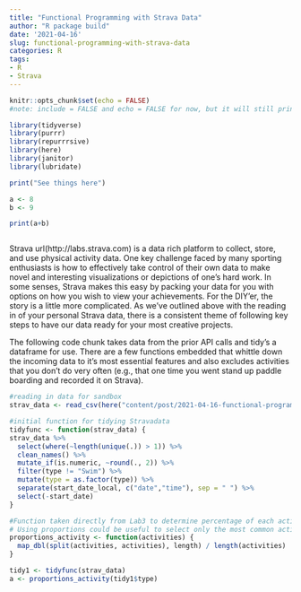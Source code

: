 ```yaml
---
title: "Functional Programming with Strava Data"
author: "R package build"
date: '2021-04-16'
slug: functional-programming-with-strava-data
categories: R
tags:
- R
- Strava
---
```



```r
knitr::opts_chunk$set(echo = FALSE)
#note: include = FALSE and echo = FALSE for now, but it will still print messages and can be coerced to show full chunks of code if we desire

library(tidyverse)
library(purrr)
library(repurrrsive)
library(here)
library(janitor)
library(lubridate)

```

```r

print("See things here")

a <- 8
b <- 9

print(a+b)



```

Strava url(http://labs.strava.com) is a data rich platform to collect, store, and use physical activity data. One key challenge faced by many sporting enthusiasts is how to effectively take control of their own data to make novel and interesting visualizations or depictions of one's hard work. In some senses, Strava makes this easy by packing your data for you with options on how you wish to view your achievements. For the DIY'er, the story is a little more complicated. As we've outlined above with the reading in of your personal Strava data, there is a consistent theme of following key steps to have our data ready for your most creative projects.

The following code chunk takes data from the prior API calls and tidy's a dataframe for use. There are a few functions embedded that whittle down the incoming data to it's most essential features and also excludes activities that you don't do very often (e.g., that one time you went stand up paddle boarding and recorded it on Strava). 
```r
#reading in data for sandbox
strav_data <- read_csv(here("content/post/2021-04-16-functional-programming-with-strava-data/data", "strav_csv.csv"))

#initial function for tidying Stravadata
tidyfunc <- function(strav_data) {
strav_data %>% 
  select(where(~length(unique(.)) > 1)) %>%
  clean_names() %>% 
  mutate_if(is.numeric, ~round(., 2)) %>% 
  filter(type != "Swim") %>% 
  mutate(type = as.factor(type)) %>% 
  separate(start_date_local, c("date","time"), sep = " ") %>% 
  select(-start_date)
}

#Function taken directly from Lab3 to determine percentage of each activity in dataset
# Using proportions could be useful to select only the most common activities (e.g., >5%)
proportions_activity <- function(activities) {
  map_dbl(split(activities, activities), length) / length(activities)
}

tidy1 <- tidyfunc(strav_data)
a <- proportions_activity(tidy1$type)




```


```r

````


```r

````




